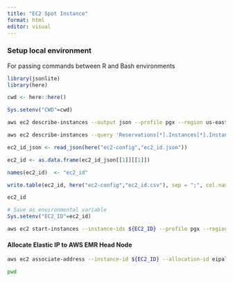 ```yaml
---
title: "EC2 Spot Instance"
format: html
editor: visual
---
```


### Setup local environment

For passing commands between R and Bash environments

```r

library(jsonlite)
library(here)

cwd <- here::here()

Sys.setenv("CWD"=cwd)

```

```bash

aws ec2 describe-instances --output json --profile pgx --region us-east-2 | tee ${CWD}/ec2-config/ec2_description.json

```

```bash

aws ec2 describe-instances --query 'Reservations[*].Instances[*].InstanceId' --output json --profile pgx --region us-east-2 | tee ${CWD}/ec2-config/ec2_id.json


```

```r

ec2_id_json <- read_json(here("ec2-config","ec2_id.json"))

ec2_id <- as.data.frame(ec2_id_json[[1]][[1]])

names(ec2_id)  <- "ec2_id"

write.table(ec2_id, here("ec2-config","ec2_id.csv"), sep = ";", col.names = FALSE, row.names = FALSE)

ec2_id

# Save as environmental variable
Sys.setenv("EC2_ID"=ec2_id)

```

```bash

aws ec2 start-instances --instance-ids ${EC2_ID} --profile pgx --region us-east-2

```

#### Allocate Elastic IP to AWS EMR Head Node

```sh

aws ec2 associate-address --instance-id ${EC2_ID} --allocation-id eipalloc-06014a5131df97d79 --profile pgx --region us-east-2

```

```bash
pwd
```

